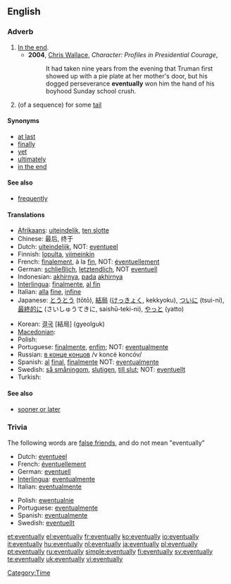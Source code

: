 ==English==

===Adverb===
{{en-adv|-}}

# [[in the end|In the end]].
#* '''2004''', [[w: Chris Wallace (journalist)|Chris Wallace]], ''Character:  Profiles in Presidential Courage'',
#*: It had taken nine years from the evening that Truman first showed up with a pie plate at her mother's door, but his dogged perseverance '''eventually''' won him the hand of his boyhood Sunday school crush.
# {{maths}} (of a sequence) for some [[tail]]

====Synonyms====
* [[at last]]
* [[finally]]
* [[yet]]
* [[ultimately]]
* [[in the end]]

====See also====
* [[frequently]]

====Translations====
{{trans-top|in the end}}
* [[Afrikaans]]: [[uiteindelik]], [[ten slotte]]
* Chinese: 最后, 终于
* Dutch: [[uiteindelijk]], NOT: [[eventueel]]
* Finnish: [[lopulta]], [[viimeinkin]]
* French: [[finalement]], à la [[fin]], NOT: [[éventuellement]]
* German: [[schließlich]], [[letztendlich]], NOT [[eventuell]]
* Indonesian: [[akhirnya]], [[pada]] [[akhirnya]]
* [[Interlingua]]: [[finalmente]], [[al fin]]
* Italian: [[alla]] [[fine]], [[infine]]
* Japanese: [[とうとう]] (tōtō), [[結局]] ([[けっきょく]], kekkyoku), [[ついに]] (tsui-ni), [[最終的に]] (さいしゅうてきに, saishū-teki-ni), [[やっと]] (yatto)
{{trans-mid}}
* Korean: [[결국]] [結局] (gyeolguk)
* [[Macedonian]]: {{t|mk|на крајот|tr=na krájot|sc=Cyrl|xs=Macedonian}}
* Polish: {{t+|pl|w końcu}}
* Portuguese: [[finalmente]], [[enfim]]; NOT: [[eventualmente]]
* Russian: [[в конце концов]] /v koncé koncóv/
* Spanish: [[al]] [[final]], [[finalmente]] NOT: [[eventualmente]]
* Swedish: [[så småningom]], [[slutigen]], [[till slut]]; NOT: [[eventuellt]]
* Turkish: {{t+|tr|sonunda}}
{{trans-bottom}}

====See also====
* [[sooner or later]]

===Trivia===
The following words are [[false friend]]s, and do not mean "eventually"
{{top2}}
* Dutch: [[eventueel]]
* French: [[éventuellement]]
* German: [[eventuell]]
* [[Interlingua]]: [[eventualmente]]
* Italian: [[eventualmente]]
{{mid2}}
* Polish: [[ewentualnie]]
* Portuguese: [[eventualmente]]
* Spanish: [[eventualmente]]
* Swedish: [[eventuellt]]
{{bottom}}

[[Category:Time]]

[[et:eventually]]
[[el:eventually]]
[[fr:eventually]]
[[ko:eventually]]
[[io:eventually]]
[[it:eventually]]
[[hu:eventually]]
[[nl:eventually]]
[[ja:eventually]]
[[pl:eventually]]
[[pt:eventually]]
[[ru:eventually]]
[[simple:eventually]]
[[fi:eventually]]
[[sv:eventually]]
[[te:eventually]]
[[uk:eventually]]
[[vi:eventually]]